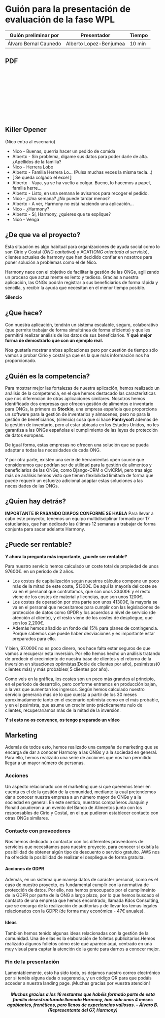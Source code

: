 # Guión para la presentación de evaluación de la fase WPL

| Guión preliminar por | Presentador       | Tiempo  |
| -------------------- | ----------------- | ------  |
|Álvaro Bernal Caunedo| Alberto Lopez-Benjumea | 10 min |


## PDF
<object data="/docs/Presentacion.pdf" type="application/pdf" width="100%" height="500px">
    <embed src="/docs/Presentacion.pdf"/>
</object>

## Killer Opener

(Nico entra al escenario)
- Nico - Buenas, querría hacer un pedido de comida
- Alberto - Sin problema, digame sus datos para poder darle de alta. ¿Apellidos de la familia?
- Nico - Herrera Lobo
- Alberto - Familia Herrera Lo... (Pulsa muchas veces la misma tecla...)
- [ Se queda colgado el excel ]
- Alberto - Vaya, ya se ha vuelto a colgar. Bueno, lo hacemos a papel, familia herre...
- Alberto - Listo, en una semana le avisamos para recoger el pedido.
- Nico - ¿Una semana? ¿No puede tardar menos?
- Alberto - A ver, Harmony no está haciendo una aplicación...
- Nico - ¿Harmony?
- Alberto - Sí, Harmony, ¿quieres que te explique?
- Nico - Venga


## ¿De que va el proyecto?

Esta situación es algo habitual para organizaciones de ayuda social como lo son Cirio y Costal (_ONG caritativa_) y ACAT(_ONG orientada al servicio_), clientes actuales de harmony que han decidido confiar en nosotros para poner solución a problemas como el de Nico. 


Harmony nace con el objetivo de facilitar la gestión de las ONGs, agilizando un proceso que actualmente es lento y tedioso. Gracias a nuestra aplicación, las ONGs podrán registrar a sus beneficiarios de forma rápida y sencilla, y recibir la ayuda que necesitan en el menor tiempo posible. 

**Silencio**

## ¿Que hace?

Con nuestra aplicación, tendrán un sistema escalable, seguro, colaborativo (que permite trabajar de forma simultánea de forma eficiente) y que les permitirá realizar análisis de los datos de sus beneficiarios. **Y qué mejor forma de demostrarlo que con un ejemplo real.**

Nos gustaría mostrar ambas aplicaciones pero por cuestión de tiempo sólo vamos a probar Cirio y costal ya que es la que más información nos ha proporcionado.

## ¿Quién es la competencia?

Para mostrar mejor las fortalezas de nuestra aplicación, hemos realizado un análisis de la competencia, en el que hemos destacado las características que nos diferencian de otras aplicaciones similares. Nosotros hemos identificado dos empresas que ofrecen gestión de alimentos e inventario para ONGs, la primera es **Stockio**, una empresa española que proporciona un software para la gestión de inventarios y almacenes, pero no para la gestión de beneficiarios, (silencio) cosa que sí hace **Pantrysoft** además de la gestión de inventario, pero al estar ubicada en
los Estados Unidos, no les garantiza a las ONGs españolas el cumplimiento de las leyes de protección de datos europeas.

De igual forma, estas empresas no ofrecen una solución que se pueda adaptar a todas las necesidades de cada ONG.


Y por otra parte, existen una serie de herramientas open source que consideramos que podrían ser de utilidad para la gestión de alimentos y beneficiarios de las ONGs, como Django-CRM o CiviCRM,
pero tras algo más de análisis hemos visto que tienen flexibilidad limitada de forma que puede requerir un esfuerzo adicional adaptar estas soluciones a las necesidades de las ONGs. 

## ¿Quien hay detrás?

**IMPORTANTE IR PASANDO DIAPOS CONFORME SE HABLA**
Para llevar a cabo este proyecto, tenemos un equipo multidisciplinar formado por 17 estudiantes, que han dedicado las últimas 12 semanas a trabajar de forma conjunta para sacar adelante Harmony.

## ¿Puede ser rentable?

**Y ahora la pregunta más importante, ¿puede ser rentable?**

Para nuestro servicio hemos calculado un coste total de propiedad de unos 97600€. en un periodo de 2 años.

- Los costes de capitalización según nuestros cálculos compone un poco más de la mitad de este coste, 51300€. De aquí la mayoría del coste se va en el personal que contratamos, que son
 unos 33400€ y el resto viene de los costes de material y licencias, que son unos 1200€.
- Los costes de operación por otra parte son unos 41300€, la mayoría se va en el personal que necesitamos para cumplir con las legislaciones de protección de datos como GPDR y los acuerdos a nivel de servicio (de atención al cliente), y el resto viene de los costes de despliegue, que son los 2,200€.
- Además hemos añadido un fondo del 15% para planes de contingencia. Porque sabemos que puede haber desviaciones y es importante estar preparados para ello.

Y bien, 97.000€ no es poco dinero, nos hace falta estar seguros de que vamos a recuperar esta inversión. Por ello hemos hecho un análisis tratando de predecir el crecimiento de nuestra base de clientes y
el retorno de la inversión en situaciones optimistas(Doble de clientes por año), pesimistas(0 clientes más) y más probables( 5 clientes por año).

Como veis en la gráfica, los costes son un poco más grandes al principio, en el periodo de desarrollo, pero conforme entramos en producción bajan, a la vez que aumentan los ingresos. Según hemos calculado nuestro servicio generaría más de lo que cuesta a partir de los 30 meses aproximadamente tanto en el escenario optimista como en el más probable, y en el pesimista, que asume un crecimiento prácticamente nulo de clientes, recuperaríamos más de la mitad de la inversión.

**Y si esto no os convence, os tengo preparado un vídeo**

## Marketing
Además de todos esto, hemos realizado una campaña de marketing que se encarga de dar a conocer Harmony a las ONGs y a la sociedad en general. Para ello, hemos realizado una serie de acciones que nos han permitido llegar a un mayor número de personas.

### Acciones

Un aspecto relacionado con el marketing que si que queremos tener en cuenta es el de la gestión de la comunidad, mediante la cual pretendemos dar a conocer nuestra empresa a un número mayor de ONGs y a la sociedad en general. En este sentido, nuestros compañeros Joaquín y Ronald acudieron a un evento del Banco de Alimentos junto con los responsables de Cirio y Costal, en el que pudieron establecer contacto con otras ONGs similares.

### Contacto con proveedores

Nos hemos dedicado a contactar con los diferentes proveedores de servicios que necesitamos para nuestro proyecto, para conocer si existía la posibilidad de obtener algún tipo de descuento o servicio gratuito. AWS nos ha ofrecido la posibilidad de realizar el despliegue de forma gratuita.

#### Acciones de GDPR

Además, en un sistema que maneja datos de carácter personal, como es el caso de nuestro proyecto, es fundamental cumplir con la normativa de protección de datos. Por ello, nos hemos preocupado por el cumplimeinto de la GDPR por parte de la ONG a largo plazo, por lo que hemos buscado el contacto de una empresa que hemos encontrado, llamada Kdos Consulting, que se encarga de la realización de auditorías y de llevar los temas legales relacionados con la GDPR (de forma muy económica - 47€ anuales).

#### Ideas

También hemos tenido algunas ideas relacionadas con la gestión de la comunidad. Una de ellas es la elaboración de folletos publicitarios.Hemos realizado algunos folletos cómo este que aparece aquí, centrado en una muy visual para captar la atención de la gente para darnos a conocer mejor.

### Fin de la presentación

Lamentablemente, esto ha sido todo, os dejamos nuestro correo electrónico por si tenéis alguna duda o sugerencia, y un código QR para que podáis acceder a nuestra landing page. ¡Muchas gracias por vuestra atención!

##### <center>Muchas gracias a los 16 restantes que habéis formado parte de esta familia desestructurada llamada Harmony, han sido unos 4 meses agobiantes, frenéticos, pero llenos de experiencias valiosas. - Álvaro B. (Representante del G7, Harmony)</center>